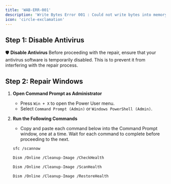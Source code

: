 ```yaml
---
title: 'WAB-ERR-001'
description: 'Write Bytes Error 001 : Could not write bytes into memory'
icon: 'circle-exclamation'
---
```


## Step 1: Disable Antivirus
🛡️ **Disable Antivirus**
Before proceeding with the repair, ensure that your antivirus software is temporarily disabled. This is to prevent it from interfering with the repair process.

## Step 2: Repair Windows

1. **Open Command Prompt as Administrator**
    - Press `Win + X` to open the Power User menu.
    - Select `Command Prompt (Admin)` or `Windows PowerShell (Admin)`.

2. **Run the Following Commands**
    - Copy and paste each command below into the Command Prompt window, one at a time. Wait for each command to complete before proceeding to the next.

    ```sh
    sfc /scannow
    ```

    ```sh
    Dism /Online /Cleanup-Image /CheckHealth
    ```

    ```sh
    Dism /Online /Cleanup-Image /ScanHealth
    ```

    ```sh
    Dism /Online /Cleanup-Image /RestoreHealth
    ```